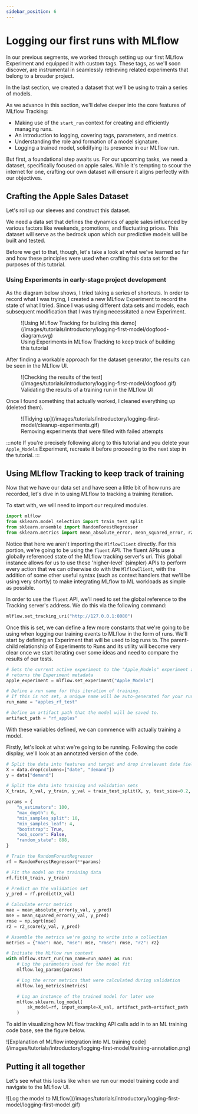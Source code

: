 ```yaml
---
sidebar_position: 6
---
```


# Logging our first runs with MLflow

In our previous segments, we worked through setting up our first MLflow Experiment and equipped it
with custom tags. These tags, as we'll soon discover, are instrumental in seamlessly retrieving
related experiments that belong to a broader project.

In the last section, we created a dataset that we'll be using to train a series of models.

As we advance in this section, we'll delve deeper into the core features of MLflow Tracking:

- Making use of the `start_run` context for creating and efficiently managing runs.
- An introduction to logging, covering tags, parameters, and metrics.
- Understanding the role and formation of a model signature.
- Logging a trained model, solidifying its presence in our MLflow run.

But first, a foundational step awaits us. For our upcoming tasks, we need a dataset, specifically
focused on apple sales. While it's tempting to scour the internet for one, crafting our own dataset
will ensure it aligns perfectly with our objectives.

## Crafting the Apple Sales Dataset

Let's roll up our sleeves and construct this dataset.

We need a data set that defines the dynamics of apple sales influenced by various factors like
weekends, promotions, and fluctuating prices. This dataset will serve as the bedrock upon which
our predictive models will be built and tested.

Before we get to that, though, let's take a look at what we've learned so far and how these principles
were used when crafting this data set for the purposes of this tutorial.

### Using Experiments in early-stage project development

As the diagram below shows, I tried taking a series of shortcuts. In order to record what I was trying,
I created a new MLflow Experiment to record the state of what I tried. Since I was using different data
sets and models, each subsequent modification that I was trying necessitated a new Experiment.

<figure className="center-div" style={{ width: 1024, maxWidth: "100%", textAlign: "center" }}>
  ![Using MLflow Tracking for building this
  demo](/images/tutorials/introductory/logging-first-model/dogfood-diagram.svg)
  <figcaption>
    Using Experiments in MLflow Tracking to keep track of building this tutorial
  </figcaption>
</figure>

After finding a workable approach for the dataset generator, the results can be seen in the MLflow
UI.

<figure className="center-div" style={{ width: 1024, maxWidth: "100%", textAlign: "center" }}>
  ![Checking the results of the
  test](/images/tutorials/introductory/logging-first-model/dogfood.gif)
  <figcaption>Validating the results of a training run in the MLflow UI</figcaption>
</figure>

Once I found something that actually worked, I cleaned everything up (deleted them).

<figure className="center-div" style={{ width: 1024, maxWidth: "100%", textAlign: "center" }}>
  ![Tidying up](/images/tutorials/introductory/logging-first-model/cleanup-experiments.gif)
  <figcaption>Removing experiments that were filled with failed attempts</figcaption>
</figure>

:::note
If you're precisely following along to this tutorial and you delete your `Apple_Models`
Experiment, recreate it before proceeding to the next step in the tutorial.
:::

## Using MLflow Tracking to keep track of training

Now that we have our data set and have seen a little bit of how runs are recorded, let's dive in to
using MLflow to tracking a training iteration.

To start with, we will need to import our required modules.

```python
import mlflow
from sklearn.model_selection import train_test_split
from sklearn.ensemble import RandomForestRegressor
from sklearn.metrics import mean_absolute_error, mean_squared_error, r2_score
```

Notice that here we aren't importing the `MlflowClient` directly. For this portion, we're going to
be using the `fluent` API. The fluent APIs use a globally referenced state of the MLflow tracking
server's uri. This global instance allows for us to use these 'higher-level' (simpler) APIs to perform
every action that we can otherwise do with the `MlflowClient`, with the addition of some other useful
syntax (such as context handlers that we'll be using very shortly) to make integrating MLflow to
ML workloads as simple as possible.

In order to use the `fluent` API, we'll need to set the global reference to the Tracking server's
address. We do this via the following command:

```python
mlflow.set_tracking_uri("http://127.0.0.1:8080")
```

Once this is set, we can define a few more constants that we're going to be using when logging our
training events to MLflow in the form of runs. We'll start by defining an Experiment that will be used
to log runs to. The parent-child relationship of Experiments to Runs and its utility will become very
clear once we start iterating over some ideas and need to compare the results of our tests.

```python
# Sets the current active experiment to the "Apple_Models" experiment and
# returns the Experiment metadata
apple_experiment = mlflow.set_experiment("Apple_Models")

# Define a run name for this iteration of training.
# If this is not set, a unique name will be auto-generated for your run.
run_name = "apples_rf_test"

# Define an artifact path that the model will be saved to.
artifact_path = "rf_apples"
```

With these variables defined, we can commence with actually training a model.

Firstly, let's look at what we're going to be running. Following the code display, we'll look at
an annotated version of the code.

```python
# Split the data into features and target and drop irrelevant date field and target field
X = data.drop(columns=["date", "demand"])
y = data["demand"]

# Split the data into training and validation sets
X_train, X_val, y_train, y_val = train_test_split(X, y, test_size=0.2, random_state=42)

params = {
    "n_estimators": 100,
    "max_depth": 6,
    "min_samples_split": 10,
    "min_samples_leaf": 4,
    "bootstrap": True,
    "oob_score": False,
    "random_state": 888,
}

# Train the RandomForestRegressor
rf = RandomForestRegressor(**params)

# Fit the model on the training data
rf.fit(X_train, y_train)

# Predict on the validation set
y_pred = rf.predict(X_val)

# Calculate error metrics
mae = mean_absolute_error(y_val, y_pred)
mse = mean_squared_error(y_val, y_pred)
rmse = np.sqrt(mse)
r2 = r2_score(y_val, y_pred)

# Assemble the metrics we're going to write into a collection
metrics = {"mae": mae, "mse": mse, "rmse": rmse, "r2": r2}

# Initiate the MLflow run context
with mlflow.start_run(run_name=run_name) as run:
    # Log the parameters used for the model fit
    mlflow.log_params(params)

    # Log the error metrics that were calculated during validation
    mlflow.log_metrics(metrics)

    # Log an instance of the trained model for later use
    mlflow.sklearn.log_model(
        sk_model=rf, input_example=X_val, artifact_path=artifact_path
    )
```

To aid in visualizing how MLflow tracking API calls add in to an ML training code base, see the figure below.

<div className="center-div" style={{ width: 1024, maxWidth: "100%" }}>
  ![Explanation of MLflow integration into ML training
  code](/images/tutorials/introductory/logging-first-model/training-annotation.png)
</div>

## Putting it all together

Let's see what this looks like when we run our model training code and navigate to the MLflow UI.

<div className="center-div" style={{ width: 1024, maxWidth: "100%" }}>
  ![Log the model to
  MLflow](/images/tutorials/introductory/logging-first-model/logging-first-model.gif)
</div>
